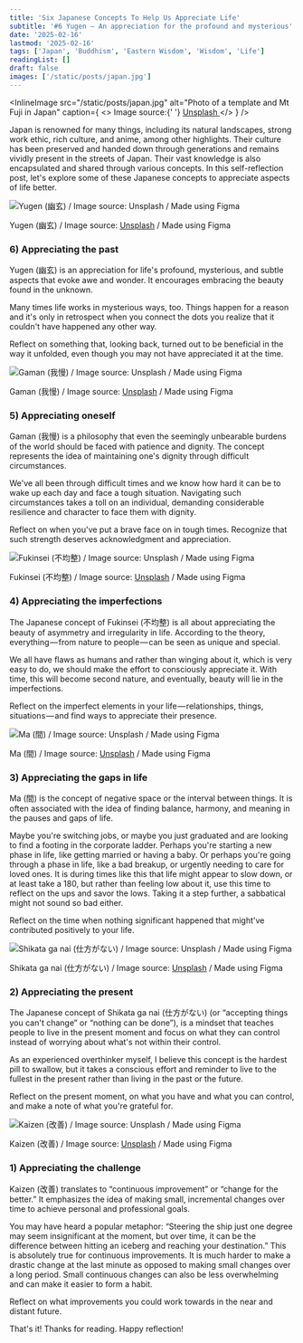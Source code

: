 ```yaml
---
title: 'Six Japanese Concepts To Help Us Appreciate Life'
subtitle: '#6 Yugen — An appreciation for the profound and mysterious'
date: '2025-02-16'
lastmod: '2025-02-16'
tags: ['Japan', 'Buddhism', 'Eastern Wisdom', 'Wisdom', 'Life']
readingList: []
draft: false
images: ['/static/posts/japan.jpg']
---
```


<InlineImage
  src="/static/posts/japan.jpg"
  alt="Photo of a template and Mt Fuji in Japan"
  caption={
    <>
      Image source:{' '}
      <a href="https://unsplash.com/photos/pagoda-temple-surrounded-by-trees-aqZ3UAjs_M4">
        Unsplash
      </a>
    </>
  }
/>

Japan is renowned for many things, including its natural landscapes, strong work ethic, rich culture, and anime, among other highlights. Their culture has been preserved and handed down through generations and remains vividly present in the streets of Japan. Their vast knowledge is also encapsulated and shared through various concepts. In this self-reflection post, let's explore some of these Japanese concepts to appreciate aspects of life better.

![Yugen (幽玄) / Image source: Unsplash / Made using Figma](/static/posts/1_VeBGi8R_H_G-DlTvNfHTDw.png)

Yugen (幽玄) / Image source: [Unsplash](https://unsplash.com/photos/orange-tori-gates-aSZibsCIxlI) / Made using Figma

### 6) Appreciating the past

Yugen (幽玄) is an appreciation for life's profound, mysterious, and subtle aspects that evoke awe and wonder. It encourages embracing the beauty found in the unknown.

Many times life works in mysterious ways, too. Things happen for a reason and it's only in retrospect when you connect the dots you realize that it couldn't have happened any other way.

Reflect on something that, looking back, turned out to be beneficial in the way it unfolded, even though you may not have appreciated it at the time.

![Gaman (我慢) / Image source: Unsplash / Made using Figma](/static/posts/1_2nd0gzW9x8cNweekKQZbCw.png)

Gaman (我慢) / Image source: [Unsplash](https://unsplash.com/photos/photo-of-people-crossing-road-4HG5hlhmZg8) / Made using Figma

### 5) Appreciating oneself

Gaman (我慢) is a philosophy that even the seemingly unbearable burdens of the world should be faced with patience and dignity. The concept represents the idea of maintaining one's dignity through difficult circumstances.

We've all been through difficult times and we know how hard it can be to wake up each day and face a tough situation. Navigating such circumstances takes a toll on an individual, demanding considerable resilience and character to face them with dignity.

Reflect on when you've put a brave face on in tough times. Recognize that such strength deserves acknowledgment and appreciation.

![Fukinsei (不均整) / Image source: Unsplash / Made using Figma](/static/posts/1_D3HXePa1doyfWJ1Pe4QGcQ.png)

Fukinsei (不均整) / Image source: [Unsplash](https://unsplash.com/photos/white-and-red-ceramic-round-plate-PwTLQbKaz_g) / Made using Figma

### 4) Appreciating the imperfections

The Japanese concept of Fukinsei (不均整) is all about appreciating the beauty of asymmetry and irregularity in life. According to the theory, everything — from nature to people — can be seen as unique and special.

We all have flaws as humans and rather than winging about it, which is very easy to do, we should make the effort to consciously appreciate it. With time, this will become second nature, and eventually, beauty will lie in the imperfections.

Reflect on the imperfect elements in your life — relationships, things, situations — and find ways to appreciate their presence.

![Ma (間) / Image source: Unsplash / Made using Figma](/static/posts/1_KfR2k8MYW-TYtrwgWmKODQ.png)

Ma (間) / Image source: [Unsplash](https://unsplash.com/photos/red-shrine-in-body-of-water-BjJP2TN8WoI) / Made using Figma

### 3) Appreciating the gaps in life

Ma (間) is the concept of negative space or the interval between things. It is often associated with the idea of finding balance, harmony, and meaning in the pauses and gaps of life.

Maybe you're switching jobs, or maybe you just graduated and are looking to find a footing in the corporate ladder. Perhaps you're starting a new phase in life, like getting married or having a baby. Or perhaps you're going through a phase in life, like a bad breakup, or urgently needing to care for loved ones. It is during times like this that life might appear to slow down, or at least take a 180, but rather than feeling low about it, use this time to reflect on the ups and savor the lows. Taking it a step further, a sabbatical might not sound so bad either.

Reflect on the time when nothing significant happened that might've contributed positively to your life.

![Shikata ga nai (仕方がない) / Image source: Unsplash / Made using Figma](/static/posts/1_ATDWdutomvvYJ3hwQcieQg.png)

Shikata ga nai (仕方がない) / Image source: [Unsplash](https://unsplash.com/photos/pink-flowers-McsNra2VRQQ) / Made using Figma

### 2) Appreciating the present

The Japanese concept of Shikata ga nai (仕方がない) (or “accepting things you can't change” or “nothing can be done”), is a mindset that teaches people to live in the present moment and focus on what they can control instead of worrying about what's not within their control.

As an experienced overthinker myself, I believe this concept is the hardest pill to swallow, but it takes a conscious effort and reminder to live to the fullest in the present rather than living in the past or the future.

Reflect on the present moment, on what you have and what you can control, and make a note of what you're grateful for.

![Kaizen (改善) / Image source: Unsplash / Made using Figma](/static/posts/1_YsAw2jTfn4A6pgzmnX9KQQ.png)

Kaizen (改善) / Image source: [Unsplash](https://unsplash.com/photos/white-and-black-mountain-near-body-of-water-during-daytime-ej8pKvHDg_c) / Made using Figma

### 1) Appreciating the challenge

Kaizen (改善) translates to “continuous improvement” or “change for the better.” It emphasizes the idea of making small, incremental changes over time to achieve personal and professional goals.

You may have heard a popular metaphor: “Steering the ship just one degree may seem insignificant at the moment, but over time, it can be the difference between hitting an iceberg and reaching your destination.” This is absolutely true for continuous improvements. It is much harder to make a drastic change at the last minute as opposed to making small changes over a long period. Small continuous changes can also be less overwhelming and can make it easier to form a habit.

Reflect on what improvements you could work towards in the near and distant future.

That's it! Thanks for reading. Happy reflection!
